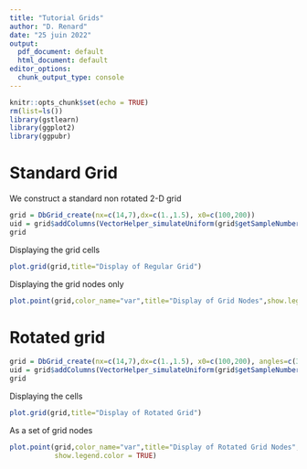 ```yaml
---
title: "Tutorial Grids"
author: "D. Renard"
date: "25 juin 2022"
output:
  pdf_document: default
  html_document: default
editor_options: 
  chunk_output_type: console
---
```


```r
knitr::opts_chunk$set(echo = TRUE)
rm(list=ls())
library(gstlearn)
library(ggplot2)
library(ggpubr)
```

# Standard Grid

We construct a standard non rotated 2-D grid 

```r
grid = DbGrid_create(nx=c(14,7),dx=c(1.,1.5), x0=c(100,200))
uid = grid$addColumns(VectorHelper_simulateUniform(grid$getSampleNumber()),radix="var")
grid
```

Displaying the grid cells

```r
plot.grid(grid,title="Display of Regular Grid")
```

Displaying the grid nodes only

```r
plot.point(grid,color_name="var",title="Display of Grid Nodes",show.legend.color = TRUE)
```

# Rotated grid

```r
grid = DbGrid_create(nx=c(14,7),dx=c(1.,1.5), x0=c(100,200), angles=c(30,0))
uid = grid$addColumns(VectorHelper_simulateUniform(grid$getSampleNumber()),radix="var")
grid
```

Displaying the cells

```r
plot.grid(grid,title="Display of Rotated Grid")
```

As a set of grid nodes

```r
plot.point(grid,color_name="var",title="Display of Rotated Grid Nodes",
           show.legend.color = TRUE)
```

